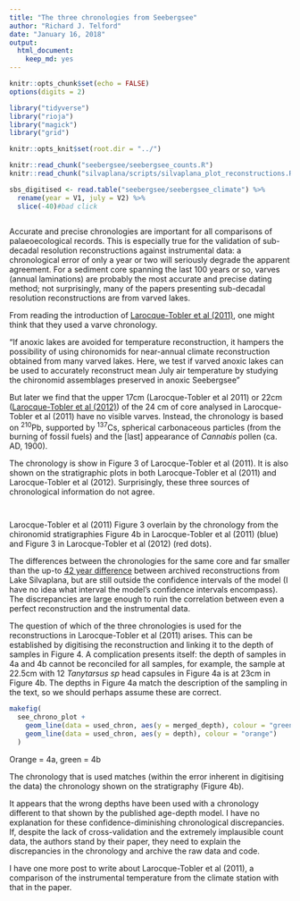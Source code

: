 ```yaml
---
title: "The three chronologies from Seebergsee"
author: "Richard J. Telford"
date: "January 16, 2018"
output:
  html_document:
    keep_md: yes 
---
```


```r
knitr::opts_chunk$set(echo = FALSE)
options(digits = 2)

library("tidyverse")
library("rioja")
library("magick")
library("grid")

knitr::opts_knit$set(root.dir = "../")
```
```r
knitr::read_chunk("seebergsee/seebergsee_counts.R")
knitr::read_chunk("silvaplana/scripts/silvaplana_plot_reconstructions.R")
```

```r
sbs_digitised <- read.table("seebergsee/seebergsee_climate") %>% 
  rename(year = V1, july = V2) %>% 
  slice(-40)#bad click
```
```r
```


Accurate and precise chronologies are important for all comparisons of palaeoecological records. This is especially true for the validation of sub-decadal resolution reconstructions against instrumental data: a chronological error of only a year or two will seriously degrade the apparent agreement. For a sediment core spanning the last 100 years or so, varves (annual laminations) are probably the most accurate and precise dating method; not surprisingly, many of the papers presenting sub-decadal resolution reconstructions are from varved lakes.

From reading the introduction of [Larocque-Tobler et al (2011)](https://www.sciencedirect.com/science/article/pii/S0277379111001090), one might think that they used a varve chronology.

"If anoxic lakes are avoided for temperature reconstruction, it hampers the possibility of using chironomids for near-annual climate reconstruction obtained from many varved lakes. Here, we test if varved anoxic lakes can be used to accurately reconstruct mean July air temperature by studying the chironomid assemblages preserved in anoxic Seebergsee"

But later we find that the upper 17cm (Larocque-Tobler et al 2011) or 22cm ([Larocque-Tobler et al (2012)](https://doi.org/10.1016/j.quascirev.2012.03.010)) of the 24 cm of core analysed in Larocque-Tobler et al (2011) have no visible varves. Instead, the chronology is based on ^210^Pb, supported by ^137^Cs, spherical carbonaceous particles (from the burning of fossil fuels) and the [last] appearance of _Cannabis_ pollen (ca. AD, 1900). 

The chronology is show in Figure 3 of Larocque-Tobler et al (2011). It is also shown on the stratigraphic plots in both Larocque-Tobler et al (2011) and Larocque-Tobler et al (2012). Surprisingly, these three sources of chronological information do not agree.

```r
```

```r
```

Larocque-Tobler et al (2011) Figure 3 overlain by the chronology from the chironomid stratigraphies Figure 4b in Larocque-Tobler et al (2011) (blue) and Figure 3 in Larocque-Tobler et al (2012) (red dots).

The differences between the chronologies for the same core and far smaller than the up-to [42 year difference](https://quantpalaeo.wordpress.com/2017/08/28/reconstruction-number-5/) between archived reconstructions from Lake Silvaplana, but are still outside the confidence intervals of the model (I have no idea what interval the model's confidence intervals encompass). The discrepancies are large enough to ruin the correlation between even a perfect reconstruction and the instrumental data.

The question of which of the three chronologies is used for the reconstructions in Larocque-Tobler et al (2011) arises. This can be established by digitising the reconstruction and linking it to the depth of samples in Figure 4. A complication presents itself: the depth of samples in 4a and 4b cannot be reconciled for all samples, for example, the sample at 22.5cm with 12 _Tanytarsus sp_ head capsules in Figure 4a is at 23cm in Figure 4b. The depths in Figure 4a match the description of the sampling in the text, so we should perhaps assume these are correct.  

```r
makefig(
  see_chrono_plot + 
    geom_line(data = used_chron, aes(y = merged_depth), colour = "green") +
    geom_line(data = used_chron, aes(y = depth), colour = "orange")
  ) 
```
Orange = 4a, green = 4b

The chronology that is used matches (within the error inherent in digitising the data) the chronology shown on the stratigraphy (Figure 4b). 

It appears that the wrong depths have been used with a chronology different to that shown by the published age-depth model. I have no explanation for these confidence-diminishing chronological discrepancies. If, despite the lack of cross-validation and the extremely implausible count data, the authors stand by their paper, they need to explain the discrepancies in the chronology and archive the raw data and code. 

I have one more post to write about Larocque-Tobler et al (2011), a comparison of the instrumental temperature from the climate station with that in the paper.